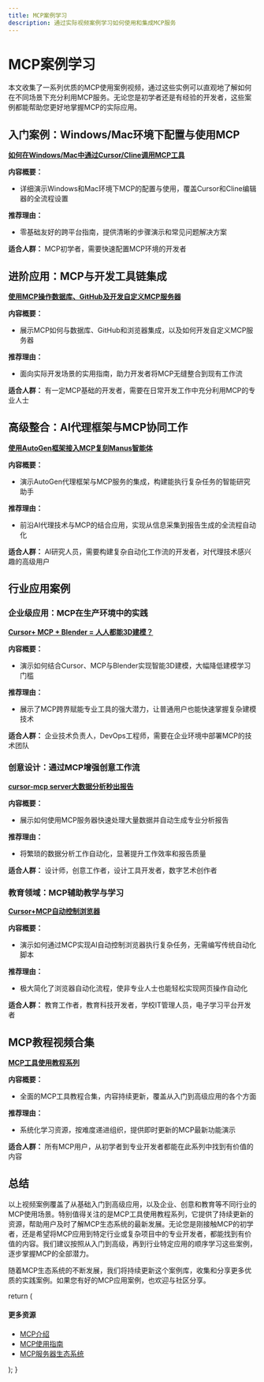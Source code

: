 ```yaml
---
title: MCP案例学习
description: 通过实际视频案例学习如何使用和集成MCP服务
---
```


# MCP案例学习

本文收集了一系列优质的MCP使用案例视频，通过这些实例可以直观地了解如何在不同场景下充分利用MCP服务。无论您是初学者还是有经验的开发者，这些案例都能帮助您更好地掌握MCP的实际应用。

## 入门案例：Windows/Mac环境下配置与使用MCP

[**如何在Windows/Mac中通过Cursor/Cline调用MCP工具**](https://www.bilibili.com/video/BV1AnQNYxEsy/)

**内容概要：**
- 详细演示Windows和Mac环境下MCP的配置与使用，覆盖Cursor和Cline编辑器的全流程设置

**推荐理由：**
- 零基础友好的跨平台指南，提供清晰的步骤演示和常见问题解决方案

**适合人群：** MCP初学者，需要快速配置MCP环境的开发者

## 进阶应用：MCP与开发工具链集成

[**使用MCP操作数据库、GitHub及开发自定义MCP服务器**](https://www.youtube.com/watch?v=_qH0ArjwBpE)

**内容概要：**
- 展示MCP如何与数据库、GitHub和浏览器集成，以及如何开发自定义MCP服务器

**推荐理由：**
- 面向实际开发场景的实用指南，助力开发者将MCP无缝整合到现有工作流

**适合人群：** 有一定MCP基础的开发者，需要在日常开发工作中充分利用MCP的专业人士

## 高级整合：AI代理框架与MCP协同工作

[**使用AutoGen框架接入MCP复刻Manus智能体**](https://www.bilibili.com/video/BV119RHYmEPF/)

**内容概要：**
- 演示AutoGen代理框架与MCP服务的集成，构建能执行复杂任务的智能研究助手

**推荐理由：**
- 前沿AI代理技术与MCP的结合应用，实现从信息采集到报告生成的全流程自动化

**适合人群：** AI研究人员，需要构建复杂自动化工作流的开发者，对代理技术感兴趣的高级用户

## 行业应用案例

### 企业级应用：MCP在生产环境中的实践

[**Cursor+ MCP + Blender = 人人都能3D建模？**](https://www.bilibili.com/video/BV1iSQoY4EQB/)

**内容概要：**
- 演示如何结合Cursor、MCP与Blender实现智能3D建模，大幅降低建模学习门槛

**推荐理由：**
- 展示了MCP跨界赋能专业工具的强大潜力，让普通用户也能快速掌握复杂建模技术

**适合人群：** 企业技术负责人，DevOps工程师，需要在企业环境中部署MCP的技术团队

### 创意设计：通过MCP增强创意工作流

[**cursor-mcp server大数据分析秒出报告**](https://www.bilibili.com/video/BV1wJ9SYQEsi/)

**内容概要：**
- 展示如何使用MCP服务器快速处理大量数据并自动生成专业分析报告

**推荐理由：**
- 将繁琐的数据分析工作自动化，显著提升工作效率和报告质量

**适合人群：** 设计师，创意工作者，设计工具开发者，数字艺术创作者

### 教育领域：MCP辅助教学与学习

[**Cursor+MCP自动控制浏览器**](https://www.bilibili.com/video/BV1HcXHYTEYB/)

**内容概要：**
- 演示如何通过MCP实现AI自动控制浏览器执行复杂任务，无需编写传统自动化脚本

**推荐理由：**
- 极大简化了浏览器自动化流程，使非专业人士也能轻松实现网页操作自动化

**适合人群：** 教育工作者，教育科技开发者，学校IT管理人员，电子学习平台开发者

## MCP教程视频合集

[**MCP工具使用教程系列**](https://www.bilibili.com/video/BV1tgPie2Ett)

**内容概要：**
- 全面的MCP工具教程合集，内容持续更新，覆盖从入门到高级应用的各个方面

**推荐理由：**
- 系统化学习资源，按难度递进组织，提供即时更新的MCP最新功能演示

**适合人群：** 所有MCP用户，从初学者到专业开发者都能在此系列中找到有价值的内容

## 总结

以上视频案例覆盖了从基础入门到高级应用，以及企业、创意和教育等不同行业的MCP使用场景。特别值得关注的是MCP工具使用教程系列，它提供了持续更新的资源，帮助用户及时了解MCP生态系统的最新发展。无论您是刚接触MCP的初学者，还是希望将MCP应用到特定行业或复杂项目中的专业开发者，都能找到有价值的内容。我们建议按照从入门到高级，再到行业特定应用的顺序学习这些案例，逐步掌握MCP的全部潜力。

随着MCP生态系统的不断发展，我们将持续更新这个案例库，收集和分享更多优质的实践案例。如果您有好的MCP应用案例，也欢迎与社区分享。

  return (
    <div className="case-study-resources">
      <h4>更多资源</h4>
      <ul>
        <li><a href="/docs/tools/mcp/mcp-introduction">MCP介绍</a></li>
        <li><a href="/docs/tools/mcp/mcp-usage-guide">MCP使用指南</a></li>
        <li><a href="/docs/tools/mcp/mcp-server-ecosystem">MCP服务器生态系统</a></li>
      </ul>
    </div>
  );
}

<CaseStudyResources />